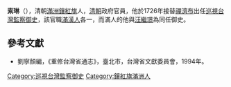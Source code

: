 '''索琳'''（{{lang-mnc|ᠰᠣᠯᡳᠨ|v=solin}}），清朝[[滿洲|滿洲]][[鑲紅旗|鑲紅旗]]人，[[清朝|清朝]]政府官員，他於1726年接替[[禪濟布|禪濟布]]出任[[巡視台灣監察御史|巡視台灣監察御史]]，該官職[[滿|滿]][[漢人|漢人]]各一，而滿人的他與[[汪繼璟|汪繼璟]]為同任御史。
==參考文獻==
*劉寧顏編，《重修台灣省通志》，臺北市，台灣省文獻委員會，1994年。

{{start box}}
{{s-off}}
{{s-before|[[禪濟布|禪濟布]]}}
{{s-title|[[巡視台灣監察御史|巡視台灣監察御史]]（滿）|1726年上任}}
{{s-after|[[赫碩色|赫碩色]]}}
{{end box}}
{{清朝人物小作品}}

[[Category:巡視台灣監察御史|Category:巡視台灣監察御史]]
[[Category:鑲紅旗滿洲人|Category:鑲紅旗滿洲人]]